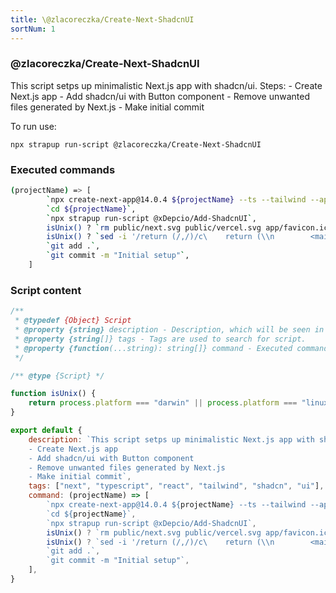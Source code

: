 ```yaml
---
title: \@zlacoreczka/Create-Next-ShadcnUI
sortNum: 1
---
```

### \@zlacoreczka/Create-Next-ShadcnUI
This script setps up minimalistic Next.js app with shadcn/ui. Steps:
    - Create Next.js app
    - Add shadcn/ui with Button component
    - Remove unwanted files generated by Next.js
    - Make initial commit

To run use:
```command
npx strapup run-script @zlacoreczka/Create-Next-ShadcnUI
```
### Executed commands
```bash
(projectName) => [
        `npx create-next-app@14.0.4 ${projectName} --ts --tailwind --app --no-eslint --no-src-dir --import-alias "@/*"`,
        `cd ${projectName}`,
        `npx strapup run-script @xDepcio/Add-ShadcnUI`,
        isUnix() ? `rm public/next.svg public/vercel.svg app/favicon.ico` : `rm public/next.svg public/vercel.svg, app/favicon.ico`,
        isUnix() ? `sed -i '/return (/,/)/c\    return (\\n        <main>\\n            <h1>Hello World!</h1>\\n        </main>\\n    )' app/page.tsx` : '',
        `git add .`,
        `git commit -m "Initial setup"`,
    ]
```
### Script content
```javascript
/**
 * @typedef {Object} Script
 * @property {string} description - Description, which will be seen in the teminal and in the docs.
 * @property {string[]} tags - Tags are used to search for script.
 * @property {function(...string): string[]} command - Executed commands.
 */

/** @type {Script} */

function isUnix() {
    return process.platform === "darwin" || process.platform === "linux"
}

export default {
    description: `This script setps up minimalistic Next.js app with shadcn/ui. Steps:
    - Create Next.js app
    - Add shadcn/ui with Button component
    - Remove unwanted files generated by Next.js
    - Make initial commit`,
    tags: ["next", "typescript", "react", "tailwind", "shadcn", "ui"],
    command: (projectName) => [
        `npx create-next-app@14.0.4 ${projectName} --ts --tailwind --app --no-eslint --no-src-dir --import-alias "@/*"`,
        `cd ${projectName}`,
        `npx strapup run-script @xDepcio/Add-ShadcnUI`,
        isUnix() ? `rm public/next.svg public/vercel.svg app/favicon.ico` : `rm public/next.svg public/vercel.svg, app/favicon.ico`,
        isUnix() ? `sed -i '/return (/,/)/c\    return (\\n        <main>\\n            <h1>Hello World!</h1>\\n        </main>\\n    )' app/page.tsx` : '',
        `git add .`,
        `git commit -m "Initial setup"`,
    ],
}

```

